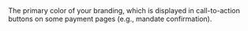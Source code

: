   
<ResponseField name="PrimaryButtonColour" type="string" >  
<HexColorCode />    
The primary color of your branding, which is displayed in call-to-action buttons on some payment pages (e.g., mandate confirmation).  
</ResponseField>